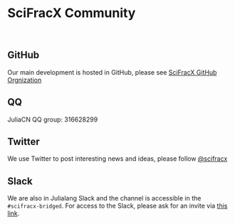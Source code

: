 # SciFracX Community

<br />

## GitHub 

Our main development is hosted in GitHub, please see [SciFracX GitHub Orgnization](https://github.com/SciFracX)

## QQ

JuliaCN QQ group: 316628299

## Twitter

We use Twitter to post interesting news and ideas, please follow [@scifracx](https://twitter.com/scifracx)

## Slack

We are also in Julialang Slack and the channel is accessible in the ```#scifracx-bridged```. For access to the Slack, please ask for an invite via [this link](https://julialang.org/slack/).